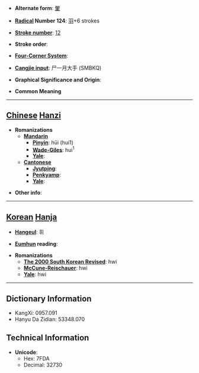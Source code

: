 * '''Alternate form''': [[翬]]

* '''[[Wiktionary:Chinese radical index| Radical]] Number 124''': [[Wiktionary:Chinese radical index 羽|羽]]+6 strokes

* '''[[Wiktionary:Chinese total strokes index|Stroke number]]''': [[Wiktionary:Chinese total strokes index 12|12]]

* '''Stroke order''': 

* '''[[Wiktionary:Chinese four corner index|Four-Corner System]]''': 

* '''[[Wiktionary:Chinese Cangjie index|Cangjie input]]''': 尸一月大手 (SMBKQ)

* '''Graphical Significance and Origin''': 

* '''Common Meaning'''

----

== [[Chinese]] [[Hanzi]] ==

* '''Romanizations'''
** '''[[Mandarin]]'''
*** '''[[Pinyin]]''': hūi (hui1)
*** '''[[Wade-Giles]]''': hui<sup>1</sup>
*** '''[[Yale]]''': 
** '''[[Cantonese]]'''
*** '''[[Jyutping]]''':
*** '''[[Penkyamp]]''': 
*** '''[[Yale]]''': 

* '''Other info''': 

----

== [[Korean]] [[Hanja]] ==

* '''[[Hangeul]]''': 휘

* '''[[Eumhun]] reading''': 

* '''Romanizations'''
** '''[[The 2000 South Korean Revised Romanization|The 2000 South Korean Revised]]''': hwi
** '''[[McCune-Reischauer]]''': hwi
** '''[[Yale]]''': hwi

----

== Dictionary Information ==

* KangXi: 0957.091
* Hanyu Da Zidian: 53348.070

== Technical Information ==

* '''Unicode''':
** Hex: 7FDA
** Decimal: 32730